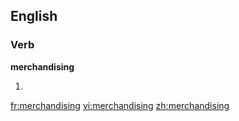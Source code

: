 
==English==

===Verb===
'''merchandising'''

# {{present participle of|[[merchandise]]}}

[[fr:merchandising]]
[[vi:merchandising]]
[[zh:merchandising]]
